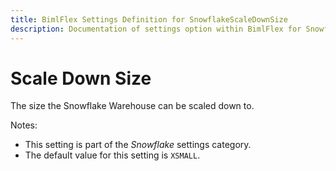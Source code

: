 ```yaml
---
title: BimlFlex Settings Definition for SnowflakeScaleDownSize
description: Documentation of settings option within BimlFlex for SnowflakeScaleDownSize
---
```

<head>
  <meta name="varigenceProduct" content="BimlFlex"></meta>
  <meta name="varigenceArticleType" content="Reference"></meta>
</head>

# Scale Down Size

The size the Snowflake Warehouse can be scaled down to.

Notes:

* This setting is part of the *Snowflake* settings category.
* The default value for this setting is `XSMALL`.
